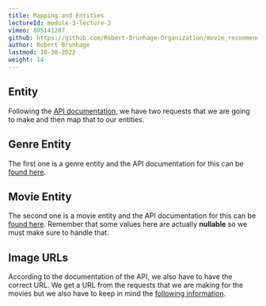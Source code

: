 ```yaml
---
title: Mapping and Entities
lectureId: module-3-lecture-2
vimeo: 805141207
github: https://github.com/Robert-Brunhage-Organization/movie_recommendation_app_course/commits/main
author: Robert Brunhage
lastmod: 10-30-2022
weight: 14
---
```


## Entity

Following the [API documentation](https://developers.themoviedb.org/3), we have two requests that we are going to make and then map that to our entities.

  

## Genre Entity

The first one is a genre entity and the API documentation for this can be [found here](https://developers.themoviedb.org/3/genres/get-movie-list).

  

## Movie Entity

The second one is a movie entity and the API documentation for this can be [found here](https://developers.themoviedb.org/3/discover/movie-discover). Remember that some values here are actually **nullable** so we must make sure to handle that.

  

## Image URLs

According to the documentation of the API, we also have to have the correct URL. We get a URL from the requests that we are making for the movies but we also have to keep in mind the [following information](https://developers.themoviedb.org/3/getting-started/images).
